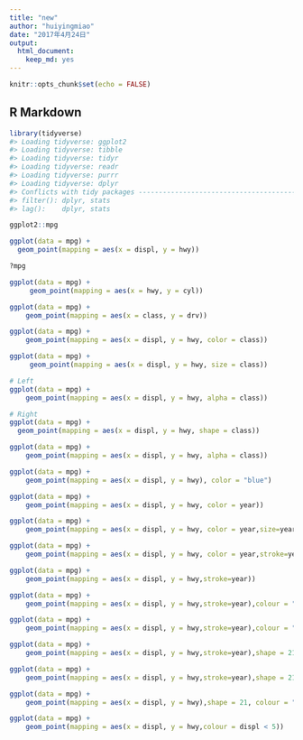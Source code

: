 ```yaml
---
title: "new"
author: "huiyingmiao"
date: "2017年4月24日"
output: 
  html_document: 
    keep_md: yes
---
```


```r
knitr::opts_chunk$set(echo = FALSE)
```

## R Markdown




```r
library(tidyverse)
#> Loading tidyverse: ggplot2
#> Loading tidyverse: tibble
#> Loading tidyverse: tidyr
#> Loading tidyverse: readr
#> Loading tidyverse: purrr
#> Loading tidyverse: dplyr
#> Conflicts with tidy packages ----------------------------------------------
#> filter(): dplyr, stats
#> lag():    dplyr, stats
```
```r
ggplot2::mpg
```

```r
ggplot(data = mpg) + 
  geom_point(mapping = aes(x = displ, y = hwy))
```
```r
?mpg
```
```r
ggplot(data = mpg) + 
     geom_point(mapping = aes(x = hwy, y = cyl))
```

```r
ggplot(data = mpg) + 
    geom_point(mapping = aes(x = class, y = drv))
```
```r
ggplot(data = mpg) + 
    geom_point(mapping = aes(x = displ, y = hwy, color = class))
```
```r
ggplot(data = mpg) + 
     geom_point(mapping = aes(x = displ, y = hwy, size = class))
```
```r
# Left
ggplot(data = mpg) + 
    geom_point(mapping = aes(x = displ, y = hwy, alpha = class))

# Right
ggplot(data = mpg) + 
  geom_point(mapping = aes(x = displ, y = hwy, shape = class))
```
```r
ggplot(data = mpg) + 
    geom_point(mapping = aes(x = displ, y = hwy, alpha = class))
```

```r
ggplot(data = mpg) + 
    geom_point(mapping = aes(x = displ, y = hwy), color = "blue")
```
```r
ggplot(data = mpg) + 
    geom_point(mapping = aes(x = displ, y = hwy, color = year))
```
```r
ggplot(data = mpg) + 
    geom_point(mapping = aes(x = displ, y = hwy, color = year,size=year))
```
```r
ggplot(data = mpg) + 
    geom_point(mapping = aes(x = displ, y = hwy, color = year,stroke=year))
```
```r
ggplot(data = mpg) + 
    geom_point(mapping = aes(x = displ, y = hwy,stroke=year))
```
```r
ggplot(data = mpg) + 
    geom_point(mapping = aes(x = displ, y = hwy,stroke=year),colour = "pink", size = 4,stroke=8)
```

```r
ggplot(data = mpg) + 
    geom_point(mapping = aes(x = displ, y = hwy,stroke=year),colour = "pink", size = 1,stroke=1)
```

```r
ggplot(data = mpg) + 
    geom_point(mapping = aes(x = displ, y = hwy,stroke=year),shape = 21, colour = "black", fill = "white", size = 5, stroke = 5)
```
```r
ggplot(data = mpg) + 
    geom_point(mapping = aes(x = displ, y = hwy,stroke=year),shape = 21, colour = "white", fill = "purple", size = 2, stroke = 2)
```

```r
ggplot(data = mpg) + 
    geom_point(mapping = aes(x = displ, y = hwy),shape = 21, colour = "white", fill = "purple", size = 2, stroke = 2)
```
```r
ggplot(data = mpg) + 
    geom_point(mapping = aes(x = displ, y = hwy,colour = displ < 5))
```
